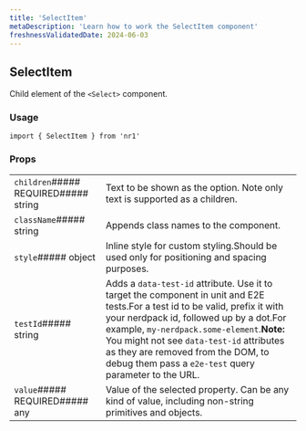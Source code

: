 ```yaml
---
title: 'SelectItem'
metaDescription: 'Learn how to work the SelectItem component'
freshnessValidatedDate: 2024-06-03
---
```

## SelectItem

Child element of the `<Select>` component.

### Usage

```
import { SelectItem } from 'nr1'
```



### Props

|                                      |                                                                                                                                                                                                                                                                                                                                                                    |
| ------------------------------------ | ------------------------------------------------------------------------------------------------------------------------------------------------------------------------------------------------------------------------------------------------------------------------------------------------------------------------------------------------------------------ |
| `children`##### REQUIRED##### string | Text to be shown as the option. Note only text is supported as a children.                                                                                                                                                                                                                                                                                         |
| `className`##### string              | Appends class names to the component.                                                                                                                                                                                                                                                                                                                              |
| `style`##### object                  | Inline style for custom styling.Should be used only for positioning and spacing purposes.                                                                                                                                                                                                                                                                          |
| `testId`##### string                 | Adds a `data-test-id` attribute. Use it to target the component in unit and E2E tests.For a test id to be valid, prefix it with your nerdpack id, followed up by a dot.For example, `my-nerdpack.some-element`.**Note:** You might not see `data-test-id` attributes as they are removed from the DOM, to debug them pass a `e2e-test` query parameter to the URL. |
| `value`##### REQUIRED##### any       | Value of the selected property. Can be any kind of value, including non-string primitives and objects.                                                                                                                                                                                                                                                             |